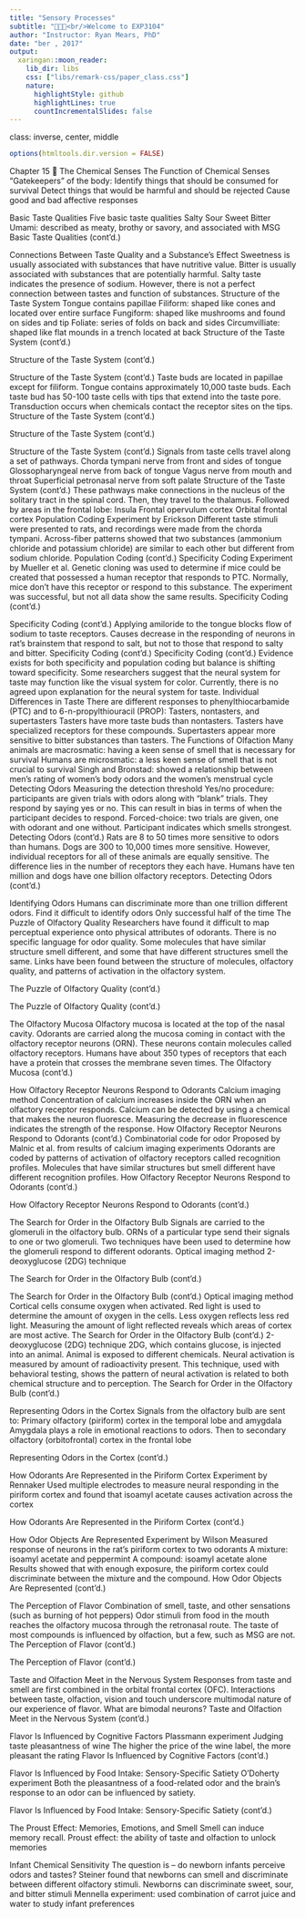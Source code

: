 ```yaml
---
title: "Sensory Processes"
subtitle: "📕🔬📓<br/>Welcome to EXP3104"
author: "Instructor: Ryan Mears, PhD"
date: "ber , 2017"
output:
  xaringan::moon_reader:
    lib_dir: libs
    css: ["libs/remark-css/paper_class.css"]
    nature:
      highlightStyle: github
      highlightLines: true
      countIncrementalSlides: false
---
```

class: inverse, center, middle

```r
options(htmltools.dir.version = FALSE)
```

Chapter 15 
The Chemical Senses
The Function of Chemical Senses
“Gatekeepers” of the body:
Identify things that should be consumed for survival
Detect things that would be harmful and should be rejected
Cause good and bad affective responses

Basic Taste Qualities
Five basic taste qualities
Salty
Sour
Sweet
Bitter
Umami: described as meaty, brothy or savory, and associated with MSG
Basic Taste Qualities (cont'd.)


Connections Between Taste Quality and a Substance’s Effect
Sweetness is usually associated with substances that have nutritive value.
Bitter is usually associated with substances that are potentially harmful.
Salty taste indicates the presence of sodium.
However, there is not a perfect connection between tastes and function of substances.
Structure of the Taste System
Tongue contains papillae
Filiform: shaped like cones and located over entire surface
Fungiform: shaped like mushrooms and found on sides and tip
Foliate: series of folds on back and sides
Circumvilliate: shaped like flat mounds in a trench located at back
Structure of the Taste System (cont'd.)


Structure of the Taste System (cont'd.)


Structure of the Taste System (cont'd.)
Taste buds are located in papillae except for filiform.
Tongue contains approximately 10,000 taste buds.
Each taste bud has 50-100 taste cells with tips that extend into the taste pore.
Transduction occurs when chemicals contact the receptor sites on the tips.
Structure of the Taste System (cont'd.)


Structure of the Taste System (cont'd.)


Structure of the Taste System (cont'd.)
Signals from taste cells travel along a set of pathways.
Chorda tympani nerve from front and sides of tongue
Glossopharyngeal nerve from back of tongue
Vagus nerve from mouth and throat
Superficial petronasal nerve from soft palate
Structure of the Taste System (cont'd.)
These pathways make connections in the nucleus of the solitary tract in the spinal cord.
Then, they travel to the thalamus.
Followed by areas in the frontal lobe:
Insula
Frontal opervulum cortex
Orbital frontal cortex
Population Coding
Experiment by Erickson
Different taste stimuli were presented to rats, and recordings were made from the chorda tympani.
Across-fiber patterns showed that two substances (ammonium chloride and potassium chloride) are similar to each other but different from sodium chloride.
Population Coding (cont'd.)
Specificity Coding
Experiment by Mueller et al.
Genetic cloning was used to determine if mice could be created that possessed a human receptor that responds to PTC.
Normally, mice don’t have this receptor or respond to this substance.
The experiment was successful, but not all data show the same results.
Specificity Coding (cont'd.)


Specificity Coding (cont'd.)
Applying amiloride to the tongue blocks flow of sodium to taste receptors.
Causes decrease in the responding of neurons in rat’s brainstem that respond to salt, but not to those that respond to salty and bitter.
Specificity Coding (cont'd.)
Specificity Coding (cont'd.)
Evidence exists for both specificity and population coding but balance is shifting toward specificity.
Some researchers suggest that the neural system for taste may function like the visual system for color.
Currently, there is no agreed upon explanation for the neural system for taste.
Individual Differences in Taste
There are different responses to phenylthiocarbamide (PTC) and to 6-n-propylthiouracil (PROP):
Tasters, nontasters, and supertasters
Tasters have more taste buds than nontasters.
Tasters have specialized receptors for these compounds.
Supertasters appear more sensitive to bitter substances than tasters.
The Functions of Olfaction
Many animals are macrosmatic: having a keen sense of smell that is necessary for survival
Humans are microsmatic: a less keen sense of smell that is not crucial to survival
Singh and Bronstad: showed a relationship between men’s rating of women’s body odors and the women’s menstrual cycle
Detecting Odors
Measuring the detection threshold
Yes/no procedure: participants are given trials with odors along with “blank” trials.
They respond by saying yes or no.
This can result in bias in terms of when the participant decides to respond.
Forced-choice: two trials are given, one with odorant and one without.
Participant indicates which smells strongest.
Detecting Odors (cont'd.)
Rats are 8 to 50 times more sensitive to odors than humans.
Dogs are 300 to 10,000 times more sensitive.
However, individual receptors for all of these animals are equally sensitive.
The difference lies in the number of receptors they each have.
Humans have ten million and dogs have one billion olfactory receptors.
Detecting Odors (cont'd.)


Identifying Odors
Humans can discriminate more than one trillion different odors.
Find it difficult to identify odors
Only successful half of the time
The Puzzle of Olfactory Quality
Researchers have found it difficult to map perceptual experience onto physical attributes of odorants.
There is no specific language for odor quality.
Some molecules that have similar structure smell different, and some that have different structures smell the same.
Links have been found between the structure of molecules, olfactory quality, and patterns of activation in the olfactory system.

The Puzzle of Olfactory Quality (cont'd.)


The Puzzle of Olfactory Quality (cont'd.)


The Olfactory Mucosa
Olfactory mucosa is located at the top of the nasal cavity.
Odorants are carried along the mucosa coming in contact with the olfactory receptor neurons (ORN).
These neurons contain molecules called olfactory receptors.
Humans have about 350 types of receptors that each have a protein that crosses the membrane seven times.
The Olfactory Mucosa (cont'd.)


How Olfactory Receptor Neurons Respond to Odorants
Calcium imaging method
Concentration of calcium increases inside the ORN when an olfactory receptor responds.
Calcium can be detected by using a chemical that makes the neuron fluoresce.
Measuring the decrease in fluorescence indicates the strength of the response.
How Olfactory Receptor Neurons Respond to Odorants (cont'd.)
Combinatorial code for odor
Proposed by Malnic et al. from results of calcium imaging experiments
Odorants are coded by patterns of activation of olfactory receptors called recognition profiles.
Molecules that have similar structures but smell different have different recognition profiles.
How Olfactory Receptor Neurons Respond to Odorants (cont'd.)


How Olfactory Receptor Neurons Respond to Odorants (cont'd.)


The Search for Order in the Olfactory Bulb
Signals are carried to the glomeruli in the olfactory bulb.
ORNs of a particular type send their signals to one or two glomeruli.
Two techniques have been used to determine how the glomeruli respond to different odorants.
Optical imaging method
2-deoxyglucose (2DG) technique

The Search for Order in the Olfactory Bulb (cont'd.)



The Search for Order in the Olfactory Bulb (cont'd.)
Optical imaging method
Cortical cells consume oxygen when activated.
Red light is used to determine the amount of oxygen in the cells.
Less oxygen reflects less red light.
Measuring the amount of light reflected reveals which areas of cortex are most active.
The Search for Order in the Olfactory Bulb (cont'd.)
2-deoxyglucose (2DG) technique
2DG, which contains glucose, is injected into an animal.
Animal is exposed to different chemicals.
Neural activation is measured by amount of radioactivity present.
This technique, used with behavioral testing, shows the pattern of neural activation is related to both chemical structure and to perception.
The Search for Order in the Olfactory Bulb (cont'd.)



Representing Odors in the Cortex
Signals from the olfactory bulb are sent to:
Primary olfactory (piriform) cortex in the temporal lobe and amygdala
Amygdala plays a role in emotional reactions to odors.
Then to secondary olfactory (orbitofrontal) cortex in the frontal lobe


Representing Odors in the Cortex (cont'd.)




How Odorants Are Represented in the Piriform Cortex
Experiment by Rennaker
Used multiple electrodes to measure neural responding in the piriform cortex and found that isoamyl acetate causes activation across the cortex

How Odorants Are Represented in the Piriform Cortex (cont'd.)



How Odor Objects Are Represented
Experiment by Wilson
Measured response of neurons in the rat’s piriform cortex to two odorants
A mixture: isoamyl acetate and peppermint
A compound: isoamyl acetate alone
Results showed that with enough exposure, the piriform cortex could discriminate between the mixture and the compound.
How Odor Objects Are Represented (cont'd.)


The Perception of Flavor
Combination of smell, taste, and other sensations (such as burning of hot peppers)
Odor stimuli from food in the mouth reaches the olfactory mucosa through the retronasal route.
The taste of most compounds is influenced by olfaction, but a few, such as MSG are not.
The Perception of Flavor (cont'd.)



The Perception of Flavor (cont'd.)



Taste and Olfaction Meet in the Nervous System
Responses from taste and smell are first combined in the orbital frontal cortex (OFC).
Interactions between taste, olfaction, vision and touch underscore multimodal nature of our experience of flavor.
What are bimodal neurons?
Taste and Olfaction Meet in the Nervous System (cont'd.)


Flavor Is Influenced by Cognitive Factors
Plassmann experiment
Judging taste pleasantness of wine
The higher the price of the wine label, the more pleasant the rating
Flavor Is Influenced by Cognitive Factors (cont'd.)


Flavor Is Influenced by Food Intake: Sensory-Specific Satiety
O’Doherty experiment
Both the pleasantness of a food-related odor and the brain’s response to an odor can be influenced by satiety.


Flavor Is Influenced by Food Intake: Sensory-Specific Satiety (cont'd.)




The Proust Effect: Memories, Emotions, and Smell
Smell can induce memory recall.
Proust effect: the ability of taste and olfaction to unlock memories


Infant Chemical Sensitivity
The question is – do newborn infants perceive odors and tastes?
Steiner found that newborns can smell and discriminate between different olfactory stimuli.
Newborns can discriminate sweet, sour, and bitter stimuli
Mennella experiment: used combination of carrot juice and water to study infant preferences


 
